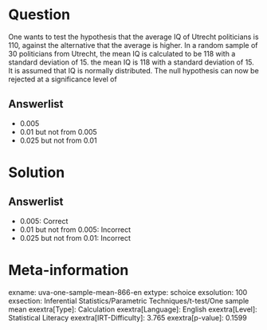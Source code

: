 Question
========

One wants to test the hypothesis that the average IQ of Utrecht politicians is 110, against the alternative that the average is higher. In a random sample of 30 politicians from Utrecht, the mean IQ is calculated to be 118 with a standard deviation of 15. the mean IQ is 118 with a standard deviation of 15. It is assumed that IQ is normally distributed. The null hypothesis can now be rejected at a significance level of

Answerlist
----------

* 0.005
* 0.01 but not from 0.005
* 0.025 but not from 0.01

Solution
========

Answerlist
----------

* 0.005: Correct
* 0.01 but not from 0.005: Incorrect
* 0.025 but not from 0.01: Incorrect

Meta-information
================
exname: uva-one-sample-mean-866-en
extype: schoice
exsolution: 100
exsection: Inferential Statistics/Parametric Techniques/t-test/One sample mean
exextra[Type]: Calculation
exextra[Language]: English
exextra[Level]: Statistical Literacy
exextra[IRT-Difficulty]: 3.765
exextra[p-value]: 0.1599

